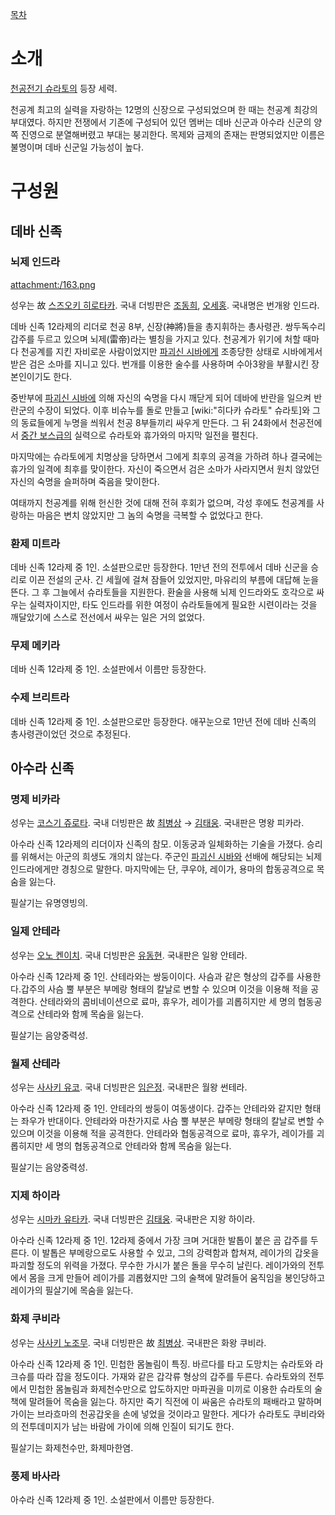 [[목차]]
= 소개 =
[[천공전기 슈라토]]의 등장 세력.

천공계 최고의 실력을 자랑하는 12명의 신장으로 구성되었으며 한 때는 천공계 최강의 부대였다. 하지만 전쟁에서 기존에 구성되어 있던 멤버는 데바 신군과 아수라 신군의 양쪽 진영으로 분열해버렸고 부대는 붕괴한다. 목제와 금제의 존재는 판명되었지만 이름은 불명이며 데바 신군일 가능성이 높다.

= 구성원 =
== 데바 신족 ==
=== 뇌제 인드라 ===
attachment:/163.png

성우는 故 [[스즈오키 히로타카]]. 국내 더빙판은 [[조동희]], [[오세홍]]. 국내명은 번개왕 인드라.

데바 신족 12라제의 리더로 천공 8부, 신장(神將)들을 총지휘하는 총사령관. 쌍두독수리 갑주를 두르고 있으며 뇌제(雷帝)라는 별칭을 가지고 있다. 천공계가 위기에 처할 때마다 천공계를 지킨 자비로운 사람이었지만 [[파괴신 시바]]에게 조종당한 상태로 시바에게서 받은 검은 소마를 지니고 있다. 번개를 이용한 술수를 사용하며 수아3왕을 부활시킨 장본인이기도 한다.

중반부에 [[파괴신 시바]]에 의해 자신의 숙명을 다시 깨닫게 되어 데바에 반란을 일으켜 반란군의 수장이 되었다. 이후 비슈누를 돌로 만들고 [wiki:"히다카 슈라토" 슈라토]와 그의 동료들에게 누명을 씌워서 천공 8부들끼리 싸우게 만든다. 그 뒤 24화에서 천공전에서 [[중간 보스]]급의 실력으로 슈라토와 휴가와의 마지막 일전을 펼친다.

마지막에는 슈라토에게 치명상을 당하면서 그에게 최후의 공격을 가하려 하나 결국에는 휴가의 일격에 최후를 맞이한다. 자신이 죽으면서 검은 소마가 사라지면서 원치 않았던 자신의 숙명을 슬퍼하며 죽음을 맞이한다.

여태까지 천공계를 위해 헌신한 것에 대해 전혀 후회가 없으며, 각성 후에도 천공계를 사랑하는 마음은 변치 않았지만 그 놈의 숙명을 극복할 수 없었다고 한다.

=== 환제 미트라 ===
데바 신족 12라제 중 1인. 소설판으로만 등장한다. 1만년 전의 전투에서 데바 신군을 승리로 이끈 전설의 군사. 긴 세월에 걸쳐 잠들어 있었지만, 마유리의 부름에 대답해 눈을 뜬다. 그 후 그늘에서 슈라토들을 지원한다. 환술을 사용해 뇌제 인드라와도 호각으로 싸우는 실력자이지만, 타도 인드라를 위한 여정이 슈라토들에게 필요한 시련이라는 것을 깨달았기에 스스로 전선에서 싸우는 일은 거의 없었다.

=== 무제 메키라 ===
데바 신족 12라제 중 1인. 소설판에서 이름만 등장한다. 

=== 수제 브리트라 ===
데바 신족 12라제 중 1인. 소설판으로만 등장한다. 애꾸눈으로 1만년 전에 데바 신족의 총사령관이었던 것으로 추정된다.

== 아수라 신족 ==
=== 명제 비카라 ===
성우는 [[코스기 쥬로타]]. 국내 더빙판은 故 [[최병상]] → [[김태웅]]. 국내판은 명왕 피카라.

아수라 신족 12라제의 리더이자 신족의 참모. 이동궁과 일체화하는 기술을 가졌다. 승리를 위해서는 아군의 희생도 개의치 않는다. 주군인 [[파괴신 시바]]와 선배에 해당되는 뇌제 인드라에게만 경칭으로 말한다. 마지막에는 단, 쿠우야, 레이가, 용마의 합동공격으로 목숨을 잃는다.

필살기는 유명영빙의.

=== 일제 안테라 ===
성우는 [[오노 켄이치]]. 국내 더빙판은 [[유동현]]. 국내판은 일왕 안테라.

아수라 신족 12라제 중 1인. 산테라와는 쌍둥이이다. 사슴과 같은 형상의 갑주를 사용한다.갑주의 사슴 뿔 부분은 부메랑 형태의 칼날로 변할 수 있으며 이것을 이용해 적을 공격한다. 산테라와의 콤비네이션으로 료마, 휴우가, 레이가를 괴롭히지만 세 명의 협동공격으로 산테라와 함께 목숨을 잃는다.

필살기는 음양중력성.

=== 월제 산테라 ===
성우는 [[사사키 유코]]. 국내 더빙판은 [[임은정]]. 국내판은 월왕 썬테라.
 
아수라 신족 12라제 중 1인. 안테라의 쌍둥이 여동생이다. 갑주는 안테라와 같지만 형태는 좌우가 반대이다. 안테라와 마찬가지로 사슴 뿔 부분은 부메랑 형태의 칼날로 변할 수 있으며 이것을 이용해 적을 공격한다. 안테라와 협동공격으로 료마, 휴우가, 레이가를 괴롭히지만 세 명의 협동공격으로 안테라와 함께 목숨을 잃는다.

필살기는 음양중력성.

=== 지제 하이라 ===
성우는 [[시마카 유타카]]. 국내 더빙판은 [[김태웅]]. 국내판은 지왕 하이라.
 
아수라 신족 12라제 중 1인. 12라제 중에서 가장 크며 거대한 발톱이 붙은 곰 갑주를 두른다. 이 발톱은 부메랑으로도 사용할 수 있고, 그의 강력함과 합쳐져, 레이가의 갑옷을 파괴할 정도의 위력을 가졌다. 무수한 가시가 붙은 돌을 무수히 날린다. 레이가와의 전투에서 몸을 크게 만들어 레이가를 괴롭혔지만 그의 술책에 말려들어 움직임을 봉인당하고 레이가의 필살기에 목숨을 잃는다.

=== 화제 쿠비라 ===
성우는 [[사사키 노조무]]. 국내 더빙판은 故 [[최병상]]. 국내판은 화왕 쿠비라.

아수라 신족 12라제 중 1인. 민첩한 몸놀림이 특징. 바르다를 타고 도망치는 슈라토와 라크슈를 따라 잡을 정도이다. 가재와 같은 갑각류 형상의 갑주를 두른다. 슈라토와의 전투에서 민첩한 몸놀림과 화제천수만으로 압도하지만 마파권을 미끼로 이용한 슈라토의 술책에 말려들어 목숨을 잃는다. 하지만 죽기 직전에 이 싸움은 슈라토의 패배라고 말하며 가이는 브라흐마의 천공갑옷을 손에 넣었을 것이라고 말한다. 게다가 슈라토도 쿠비라와의 전투데미지가 남는 바람에 가이에 의해 인질이 되기도 한다.

필살기는 화제천수만, 화제마한염.

=== 풍제 바사라 ===
아수라 신족 12라제 중 1인. 소설판에서 이름만 등장한다.
 
